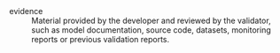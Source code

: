 evidence
: Material provided by the developer and reviewed by the validator, such as model documentation, source code, datasets, monitoring reports or previous validation reports.
